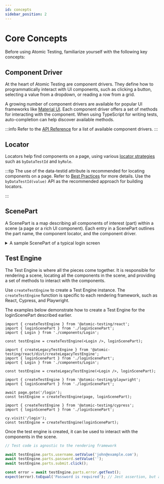 ```yaml
---
id: concepts
sidebar_position: 2
---
```


# Core Concepts

Before using Atomic Testing, familiarize yourself with the following key concepts:

## Component Driver

At the heart of Atomic Testing are component drivers. They define how to programmatically interact with UI components, such as clicking a button, selecting a value from a dropdown, or reading a row from a grid.

A growing number of component drivers are available for popular UI frameworks like [Material UI](https://mui.com). Each component driver offers a set of methods for interacting with the component. When using TypeScript for writing tests, auto-completion can help discover available methods.

:::info
Refer to the [API Reference](./api.mdx#component-drivers) for a list of available component drivers.
:::

## Locator

Locators help find components on a page, using various [locator strategies](./api.mdx#locator) such as `byDataTestId` and `byRole`.

:::tip
The use of the data-testid attribute is recommended for locating components on a page. Refer to [Best Practices](./best-practices.mdx#data-testid) for more details. Use the `byDataTestId(value)` API as the recommended approach for building locators.

:::

## ScenePart

A ScenePart is a map describing all components of interest (part) within a scene (a page or a rich UI component). Each entry in a ScenePart outlines the part name, the component locator, and the component driver.

<details>
  <summary>A sample ScenePart of a typical login screen</summary>

```ts
import { ScenePart } from '@atomic-testing/core';
import { HTMLAnchorDriver, HTMLElementDriver } from '@atomic-testing/component-driver-html';
import { ButtonDriver, TextFieldDriver } from '@atomic-testing/component-driver-mui-v5';

const loginScenePart: ScenePart = {
  username: {
    locator: byDataTestId('username'),
    driver: TextFieldDriver,
  },
  password: {
    locator: byDataTestId('password'),
    driver: TextFieldDriver,
  },
  error: {
    locator: byDataTestId('error-display'),
    driver: HTMLElementDriver,
  },
  submit: {
    locator: byDataTestId('submit'),
    driver: ButtonDriver,
  },
  forgetPassword: {
    locator: byDataTestId('forget-password'),
    driver: HTMLAnchorDriver,
  },
} satisfies ScenePart;
```

</details>

## Test Engine

The Test Engine is where all the pieces come together. It is responsible for rendering a scene, locating all the components in the scene, and providing a set of methods to interact with the components.

Use `createTestEngine` to create a Test Engine instance. The `createTestEngine` function is specific to each rendering framework, such as React, Cypress, and Playwright.

The examples below demonstrate how to create a Test Engine for the loginScenePart described earlier.


<Tabs>

<TabItem value="react" label="React 18+">

```tsx
import { createTestEngine } from '@atomic-testing/react';
import { loginScenePart } from './loginScenePart';
import { Login } from './components/Login';

const testEngine = createTestEngine(<Login />, loginScenePart);
```

</TabItem>

<TabItem value="react-legacy" label="React 17">

```tsx
import { createLegacyTestEngine } from '@atomic-testing/react/dist/createLegacyTestEngine';
import { loginScenePart } from './loginScenePart';
import { Login } from './components/Login';

const testEngine = createLegacyTestEngine(<Login />, loginScenePart);
```

</TabItem>

<TabItem value="playwright" label="Playwright">

```tsx
import { createTestEngine } from '@atomic-testing/playwright';
import { loginScenePart } from './loginScenePart';

await page.goto('/login');
const testEngine = createTestEngine(page, loginScenePart);
```

</TabItem>

<TabItem value="cypress" label="Cypress">

```tsx
import { createTestEngine } from '@atomic-testing/cypress';
import { loginScenePart } from './loginScenePart';

cy.visit('/login');
const testEngine = createTestEngine(loginScenePart);
```

</TabItem>
</Tabs>

Once the test engine is created, it can be used to interact with the components in the scene.

```ts
// Test code is agnostic to the rendering framework

await testEngine.parts.username.setValue('john@example.com');
await testEngine.parts.password.setValue('');
await testEngine.parts.submit.click();

const error = await testEngine.parts.error.getText();
expect(error).toEqual('Password is required'); // Jest assertion, but any assertion library can be used
```

